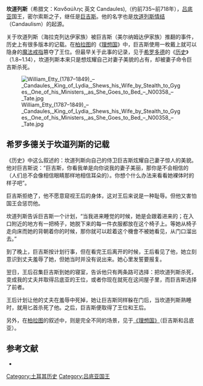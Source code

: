 '''坎道列斯'''（希腊文：Κανδαύλης 英文 Candaules),（约前735~前718年），[[吕底亚|吕底亚]]国王，密尔索斯之子，继任是[[巨吉斯|巨吉斯]]。他的名字也是[[坎道列斯情结|坎道列斯情结]]（Candaulism）的起源。

关于坎道列斯（海拉克列达伊家族）被巨吉斯（美尔纳姆达伊家族）推翻的事件，历史上有很多版本的记载。在[[柏拉图|柏拉图]]的《[[理想国|理想国]]》中，巨吉斯使用一枚戴上就可以隐身的[[魔法物品|魔法戒指]]篡夺了王位。但最早关于此事的记录，见于[[希罗多德|希罗多德]]的《[[歷史_(希羅多德)|历史]]》（1.8~1.14），坎道列斯本来只是想炫耀自己对妻子美貌的占有，却被妻子命令巨吉斯杀死。

[[File:William_Etty_(1787–1849)_–_Candaules,_King_of_Lydia,_Shews_his_Wife_by_Stealth_to_Gyges,_One_of_his_Ministers,_as_She_Goes_to_Bed_–_N00358_–_Tate.jpg|thumb]]

==希罗多德关于坎道列斯的记载==

《历史》中这么叙述的：坎道列斯向自己的侍卫巨吉斯炫耀自己妻子惊人的美貌。他对巨吉斯说：“巨吉斯，你看我单是向你说我的妻子美丽，那你是不会相信的（人们总不会像相信眼睛那样地相信耳朵的）。你想个什么办法来看看她裸体时的样子吧”。

巨吉斯拒绝了，他不愿意窥视王后的身体，这对王后来说是一种耻辱。但他又害怕国王会惩罚他。

坎道列斯告诉巨吉斯一个计划，“当我进来睡觉的时候，她是会跟着进来的；在入口附近的地方有一把椅子，她脱下来的每一件衣服都放在这个椅子上。等她从椅子走向床而她的背朝着你的时候，那你就可以趁着这个機會不被她看见，从门口溜出去。”

到了晚上，巨吉斯按计划行事，但在看完王后离开的时候，王后看见了他，她立刻意识到丈夫羞辱了她，但她当时并没有说出来。她心里发誓要报复。

翌日，王后召集巨吉斯到她的寝室，告诉他只有两条路可选择：把坎道列斯杀死，变成我的丈夫并取得吕底亚的王位，或者你现在就死在这间屋子里，而巨吉斯选择了前者。

王后计划让他的丈夫在羞辱中死掉，她让巨吉斯同样躲在门后，当坎道列斯熟睡时，就用匕首杀死了他。之后，巨吉斯便取得了王位和王后。

另外，在[[柏拉图|柏拉图]]的叙述中，则是完全不同的场景，见于[[理想国|《理想国》]]（巨吉斯和吕底亚）。

==参考文献==
<div class="references-small">
* {{cite book|title=《歷史》|author=[[希羅多德|希羅多德]]|others=[[王以鑄|王以鑄]]譯|location=[[北京|北京]]|publisher=[[商務印書館|商務印書館]]（1997）ISBN 7100023513|language=zh}}

[[Category:土耳其历史|Category:土耳其历史]]
[[Category:吕底亚国王|Category:吕底亚国王]]